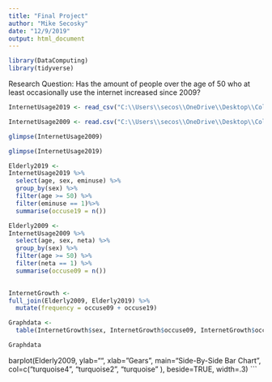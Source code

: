 ```yaml
---
title: "Final Project"
author: "Mike Secosky"
date: "12/9/2019"
output: html_document
---
```




```r
library(DataComputing)
library(tidyverse)
```

Research Question: Has the amount of people over the age of 50 who at least occasionally use the internet increased since 2009?





```r
InternetUsage2019 <- read_csv("C:\\Users\\secos\\OneDrive\\Desktop\\College\\Stat 184\\January 8-February 7, 2019 - Core Trends Survey - CSV.csv")
```

```r
InternetUsage2009 <- read.csv("C:\\Users\\secos\\OneDrive\\Desktop\\College\\June 18-21, 2009 - Video Uploading - CSV.csv")
```

```r
glimpse(InternetUsage2009)
```


```r
glimpse(InternetUsage2019)
```

```r
Elderly2019 <-
InternetUsage2019 %>%
  select(age, sex, eminuse) %>%
  group_by(sex) %>%
  filter(age >= 50) %>%
  filter(eminuse == 1)%>%
  summarise(occuse19 = n())
```

```r
Elderly2009 <-
InternetUsage2009 %>%
  select(age, sex, neta) %>%
  group_by(sex) %>%
  filter(age >= 50) %>%
  filter(neta == 1) %>%
  summarise(occuse09 = n())
  
```

```r
InternetGrowth <-
full_join(Elderly2009, Elderly2019) %>%
  mutate(frequency = occuse09 + occuse19)
```

```r
Graphdata <-
  table(InternetGrowth$sex, InternetGrowth$occuse09, InternetGrowth$occuse19, dnn = c("Sex", "Occuse"))

Graphdata
```

barplot(Elderly2009, ylab="", xlab="Gears", main="Side-By-Side Bar Chart", col=c("turquoise4", "turquoise2", "turquoise" ), beside=TRUE, width=.3)
```

